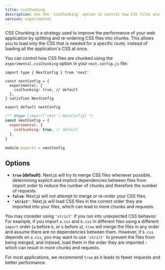 ```yaml
---
title: cssChunking
description: Use the `cssChunking` option to control how CSS files are chunked in your Next.js application.
version: experimental
---
```


CSS Chunking is a strategy used to improve the performance of your web application by splitting and re-ordering CSS files into chunks. This allows you to load only the CSS that is needed for a specific route, instead of loading all the application's CSS at once.

You can control how CSS files are chunked using the `experimental.cssChunking` option in your `next.config.js` file:

```tsx filename="next.config.ts" switcher
import type { NextConfig } from 'next'

const nextConfig = {
  experimental: {
    cssChunking: true, // default
  },
} satisfies NextConfig

export default nextConfig
```

```js filename="next.config.js" switcher
/** @type {import('next').NextConfig} */
const nextConfig = {
  experimental: {
    cssChunking: true, // default
  },
}

module.exports = nextConfig
```

## Options

- **`true` (default)**: Next.js will try to merge CSS files whenever possible, determining explicit and implicit dependencies between files from import order to reduce the number of chunks and therefore the number of requests.
- **`false`**: Next.js will not attempt to merge or re-order your CSS files.
- **`'strict'`**: Next.js will load CSS files in the correct order they are imported into your files, which can lead to more chunks and requests.

You may consider using `'strict'` if you run into unexpected CSS behavior. For example, if you import `a.css` and `b.css` in different files using a different `import` order (`a` before `b`, or `b` before `a`), `true` will merge the files in any order and assume there are no dependencies between them. However, if `b.css` depends on `a.css`, you may want to use `'strict'` to prevent the files from being merged, and instead, load them in the order they are imported - which can result in more chunks and requests.

For most applications, we recommend `true` as it leads to fewer requests and better performance.
